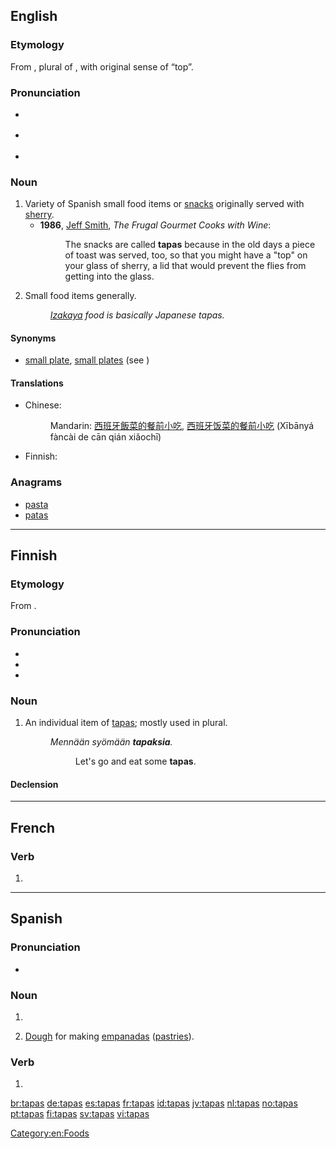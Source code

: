 ==English==

===Etymology===
From {{etyl|es|en}} {{term|tapas|lang=es}}, plural of {{term|tapa|lang=es}}, with original sense of “top”.

===Pronunciation===
* {{a|UK}} {{IPA|/ˈtæp.æs/|/ˈtæp.əs/|lang=en}}
* {{a|US}} {{IPA|/ˈtæp.əs/|/ˈtɑːp.əs/|lang=en}}
* {{audio|en-us-tapas.ogg|Audio (US)|lang=en}} {{audio|En-us-ncalif-tapas.ogg|Audio (US, Northern California)|lang=en}}
{{rfap|UK|UK}}

===Noun===
{{en-noun|-}}

# Variety of Spanish small food items or [[snack]]s originally served with [[sherry]].
#* '''1986''', [[w:Jeff Smith (TV personality)|Jeff Smith]], ''The Frugal Gourmet Cooks with Wine'':
#*: The snacks are called '''tapas''' because in the old days a piece of toast was served, too, so that you might have a "top" on your glass of sherry, a lid that would prevent the flies from getting into the glass.
# Small food items generally.
#: ''[[izakaya|Izakaya]] food is basically Japanese tapas.''

====Synonyms====
* [[small plate]], [[small plates]] (see {{w|small plates}})

====Translations====
{{trans-top|variety of small foods}}
* Chinese:
*: Mandarin: [[西班牙]][[飯菜]][[的]][[餐]][[前]][[小吃]], [[西班牙]][[饭菜]][[的]][[餐]][[前]][[小吃]] (Xībānyá fàncài de cān qián xiǎochī)
{{trans-mid}}
* Finnish: {{t+|fi|tapas}}
{{trans-bottom}}

===Anagrams===
* [[pasta#English|pasta]]
* [[patas#English|patas]]

[[Category:en:Foods]]

----

==Finnish==

===Etymology===
From {{etyl|es|fi}} {{term|tapas|lang=es}}.

===Pronunciation===
* {{hyphenation|ta|pas|lang=fi}}
* {{rhymes|lang=fi|ɑpɑs}}
* {{IPA|lang=fi|/ˈtɑpɑs/}}

===Noun===
{{fi-noun}}

# An individual item of [[tapas]]; mostly used in plural.
#: ''Mennään syömään '''tapaksia'''.''
#:: Let's go and eat some '''tapas'''.

====Declension====
{{fi-decl-vastaus|tapa|a}}

----

==French==

===Verb===
{{fr-verb-form}}

# {{conjugation of|taper||2|s|[[past historic]]|lang=fr}}

----

==Spanish==

===Pronunciation===
* {{audio|Es-chile-tapas.ogg|Audio (Chile)|lang=es}}

===Noun===
{{head|es|noun form|g=f-p}}

# {{plural of|lang=es|tapa}}
# {{context|Argentina|lang=es}} [[dough|Dough]] for making [[empanada|empanadas]] ([[pastry|pastries]]).

===Verb===
{{es-verb-form|tapar}}

# {{es-verb form of|ending=ar|mood=indicative|tense=present|pers=2|formal=no|number=singular|tapar}}

[[br:tapas]]
[[de:tapas]]
[[es:tapas]]
[[fr:tapas]]
[[id:tapas]]
[[jv:tapas]]
[[nl:tapas]]
[[no:tapas]]
[[pt:tapas]]
[[fi:tapas]]
[[sv:tapas]]
[[vi:tapas]]